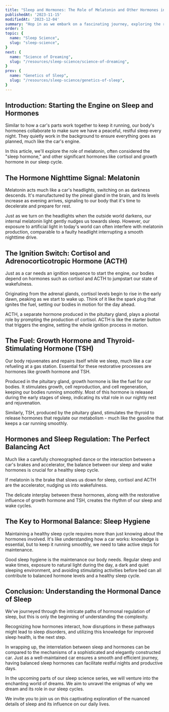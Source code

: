 ```yaml
---
title: "Sleep and Hormones: The Role of Melatonin and Other Hormones in Sleep"
publishedAt: '2023-11-15'
modifiedAt: '2023-12-04'
summary: "Hop in as we embark on a fascinating journey, exploring the relationship between sleep and hormones. Just as a car's components work together to ensure a smooth ride, our hormones perform in perfect harmony to regulate our sleep cycle. We'll delve into the world of melatonin and other sleep-related hormones to understand their integral role in a night of restful sleep."
order: 5
topic: {
  name: "Sleep Science",
  slug: "sleep-science",
}
next: {
  name: "Science of Dreaming",
  slug: "/resources/sleep-science/science-of-dreaming",
}
prev: {
  name: "Genetics of Sleep",
  slug: "/resources/sleep-science/genetics-of-sleep",
}
---
```


## Introduction: Starting the Engine on Sleep and Hormones
<Banner>Similar to how a car's parts work together to keep it running, our body's <SleepLib word="hormones">hormones</SleepLib> collaborate to make sure we have a peaceful, restful sleep every night. They quietly work in the background to ensure everything goes as planned, much like the car's engine.</Banner>

In this article, we'll explore the role of <SleepLib word="melatonin">melatonin</SleepLib>, often considered the "sleep hormone," and other significant hormones like cortisol and growth hormone in our <SleepLib word="sleepCycle">sleep cycle</SleepLib>.

## The Hormone Nighttime Signal: Melatonin
<SleepLib word="melatonin">Melatonin</SleepLib> acts much like a car's headlights, switching on as darkness descends. It's manufactured by the pineal gland in the brain, and its levels increase as evening arrives, signaling to our body that it's time to decelerate and prepare for rest.

Just as we turn on the headlights when the outside world darkens, our internal melatonin light gently nudges us towards sleep. However, our exposure to <SleepLib word="artificialLight">artificial light</SleepLib> in today's world can often interfere with melatonin production, comparable to a faulty headlight interrupting a smooth nighttime drive.
## The Ignition Switch: Cortisol and Adrenocorticotropic Hormone (ACTH)
Just as a car needs an ignition sequence to start the engine, our bodies depend on hormones such as cortisol and ACTH to jumpstart our state of wakefulness.

Originating from the adrenal glands, cortisol levels begin to rise in the early dawn, peaking as we start to wake up. Think of it like the spark plug that ignites the fuel, setting our bodies in motion for the day ahead.

ACTH, a separate hormone produced in the pituitary gland, plays a pivotal role by prompting the production of cortisol. ACTH is like the starter button that triggers the engine, setting the whole ignition process in motion.

## The Fuel: Growth Hormone and Thyroid-Stimulating Hormone (TSH)
Our body rejuvenates and repairs itself while we sleep, much like a car refueling at a gas station. Essential for these restorative processes are hormones like growth hormone and TSH.

Produced in the pituitary gland, growth hormone is like the fuel for our bodies. It stimulates growth, cell reproduction, and cell regeneration, keeping our bodies running smoothly. Most of this hormone is released during the early <InternalLink word="stagesOfSleep">stages of sleep</InternalLink>, indicating its vital role in our nightly rest and rejuvenation.

Similarly, TSH, produced by the pituitary gland, stimulates the thyroid to release hormones that regulate our <SleepLib word="metabolism">metabolism</SleepLib> - much like the gasoline that keeps a car running smoothly.

## Hormones and Sleep Regulation: The Perfect Balancing Act
Much like a carefully choreographed dance or the interaction between a car's brakes and accelerator, the balance between our sleep and wake hormones is crucial for a healthy sleep cycle.

If melatonin is the brake that slows us down for sleep, cortisol and ACTH are the accelerator, nudging us into wakefulness.

The delicate interplay between these hormones, along with the restorative influence of growth hormone and TSH, creates the rhythm of our sleep and wake cycles.

## The Key to Hormonal Balance: Sleep Hygiene
Maintaining a healthy sleep cycle requires more than just knowing about the hormones involved. It's like understanding how a car works: knowledge is essential, but to keep it running smoothly, we need to take active steps for maintenance.

Good <InternalLink word="sleepHabits">sleep hygiene</InternalLink> is the maintenance our body needs. Regular sleep and wake times, exposure to <SleepLib word="naturalLight">natural light</SleepLib> during the day, a dark and quiet sleeping environment, and avoiding stimulating activities before bed can all contribute to balanced hormone levels and a healthy sleep cycle.

## Conclusion: Understanding the Hormonal Dance of Sleep
We've journeyed through the intricate paths of hormonal regulation of sleep, but this is only the beginning of understanding the complexity.

Recognizing how hormones interact, how disruptions in these pathways might lead to <SleepLib word="sleepDisorders">sleep disorders</SleepLib>, and utilizing this knowledge for improved sleep health, is the next step.

In wrapping up, the interrelation between sleep and hormones can be compared to the mechanisms of a sophisticated and elegantly constructed car. Just as a well-maintained car ensures a smooth and efficient journey, having balanced sleep hormones can facilitate restful nights and productive days.

In the upcoming parts of our sleep science series, we will venture into the enchanting world of <SleepLib word="dream">dreams</SleepLib>. We aim to unravel the enigmas of why we dream and its role in our sleep cycles.

We invite you to join us on this captivating exploration of the nuanced details of sleep and its influence on our daily lives.
